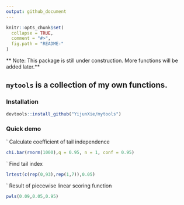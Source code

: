 ```yaml
---
output: github_document
---
```


<!-- README.md is generated from README.Rmd. Please edit that file -->

```r
knitr::opts_chunk$set(
  collapse = TRUE,
  comment = "#>",
  fig.path = "README-"
)
```

** Note: This package is still under construction. More functions will be added later.**

## `mytools` is a collection of my own functions.

### Installation
```r
devtools::install_github("YijunXie/mytools")
```

### Quick demo
` Calculate coefficient of tail independence
```r
chi.bar(rnorm(1000),q = 0.95, n = 1, conf = 0.95)
```

` Find tail index
```r
lrtest(c(rep(0,93),rep(1,7)),0.05)  
```

` Result of piecewise linear scoring function
```r
pwls(0.09,0.05,0.95)
```


